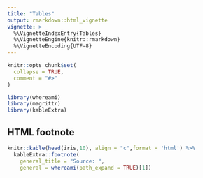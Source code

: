 ---
title: "Tables"
output: rmarkdown::html_vignette
vignette: >
  %\VignetteIndexEntry{Tables}
  %\VignetteEngine{knitr::rmarkdown}
  %\VignetteEncoding{UTF-8}
---

```{r, include = FALSE}
knitr::opts_chunk$set(
  collapse = TRUE,
  comment = "#>"
)
```

```{r setup}
library(whereami)
library(magrittr)
library(kableExtra)
```

## HTML footnote

```{r}
knitr::kable(head(iris,10), align = "c",format = 'html') %>%
  kableExtra::footnote(
    general_title = "Source: ",
    general = whereami(path_expand = TRUE)[1])
```
